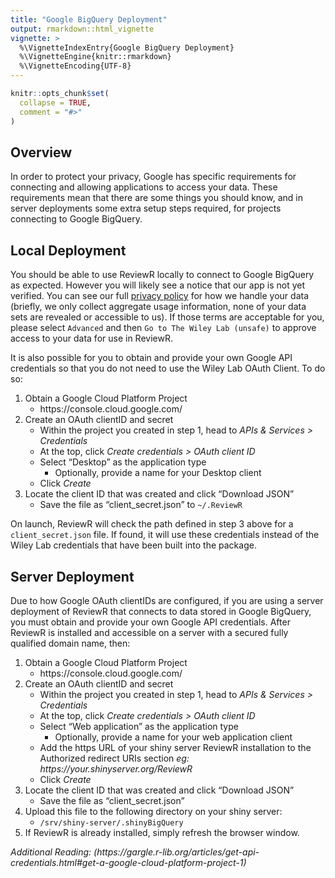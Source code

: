 ```yaml
---
title: "Google BigQuery Deployment"
output: rmarkdown::html_vignette
vignette: >
  %\VignetteIndexEntry{Google BigQuery Deployment}
  %\VignetteEngine{knitr::rmarkdown}
  %\VignetteEncoding{UTF-8}
---
```


```r
knitr::opts_chunk$set(
  collapse = TRUE,
  comment = "#>"
)
```

## Overview

In order to protect your privacy, Google has specific requirements for connecting and allowing applications to access your data. These requirements mean that there are some things you should know, and in server deployments some extra setup steps required, for projects connecting to Google BigQuery.

## Local Deployment

You should be able to use ReviewR locally to connect to Google BigQuery as expected. However you will likely see a notice that our app is not yet verified. You can see our full [privacy policy](https://www.thewileylab.org/privacypolicy) for how we handle your data (briefly, we only collect aggregate usage information, none of your data sets are revealed or accessible to us). If those terms are acceptable for you, please select `Advanced` and then `Go to The Wiley Lab (unsafe)` to approve access to your data for use in ReviewR. 

It is also possible for you to obtain and provide your own Google API credentials so that you do not need to use the Wiley Lab OAuth Client. To do so:

1. Obtain a Google Cloud Platform Project
    + https://console.cloud.google.com/
2. Create an OAuth clientID and secret
    + Within the project you created in step 1, head to *APIs & Services > Credentials*
    + At the top, click *Create credentials > OAuth client ID*
    + Select "Desktop" as the application type
      + Optionally, provide a name for your Desktop client
    + Click *Create*
3. Locate the client ID that was created and click "Download JSON"
    + Save the file as "client_secret.json" to `~/.ReviewR`

On launch, ReviewR will check the path defined in step 3 above for a `client_secret.json` file. If found, it will use these credentials instead of the Wiley Lab credentials that have been built into the package.

## Server Deployment

Due to how Google OAuth clientIDs are configured, if you are using a server deployment of ReviewR that connects to data stored in Google BigQuery, you must obtain and provide your own Google API credentials. After ReviewR is installed and accessible on a server with a secured fully qualified domain name, then: 

1. Obtain a Google Cloud Platform Project
    + https://console.cloud.google.com/
2. Create an OAuth clientID and secret
    + Within the project you created in step 1, head to *APIs & Services > Credentials*
    + At the top, click *Create credentials > OAuth client ID*
    + Select "Web application" as the application type
      + Optionally, provide a name for your web application client
    + Add the https URL of your shiny server ReviewR installation to the Authorized redirect URIs section *eg: https://your.shinyserver.org/ReviewR*
    + Click *Create*
3. Locate the client ID that was created and click "Download JSON"
    + Save the file as "client_secret.json"
4. Upload this file to the following directory on your shiny server:
    + `/srv/shiny-server/.shinyBigQuery`
5. If ReviewR is already installed, simply refresh the browser window. 

*Additional Reading: (https://gargle.r-lib.org/articles/get-api-credentials.html#get-a-google-cloud-platform-project-1)*

